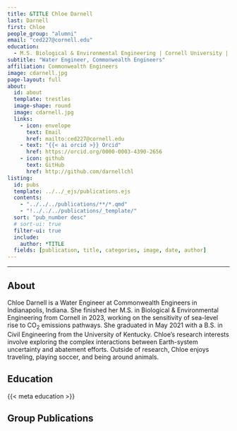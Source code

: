 ```yaml
---
title: &TITLE Chloe Darnell
last: Darnell
first: Chloe
people_group: "alumni"
email: "ced227@cornell.edu"
education:
  - M.S. Biological & Environmental Engineering | Cornell University | 2023 <br> B.S. Civil Engineering | University of Kentucky | 2021
subtitle: "Water Engineer, Commonwealth Engineers"
affiliation: Commonwealth Engineers
image: cdarnell.jpg
page-layout: full
about: 
  id: about
  template: trestles
  image-shape: round
  image: cdarnell.jpg
  links:
    - icon: envelope
      text: Email
      href: mailto:ced227@cornell.edu
    - text: "{{< ai orcid >}} Orcid"
      href: https://orcid.org/0000-0003-4390-2656
    - icon: github
      text: GitHub 
      href: http://github.com/darnellchl
listing:
  id: pubs
  template: ../../_ejs/publications.ejs 
  contents: 
    - "../../../publications/**/*.qmd"
    - "!../../../publications/_template/"
  sort: "pub_number desc"
  # sort-ui: true
  filter-ui: true
  include:
    author: *TITLE
  fields: [publication, title, categories, image, date, author]
---
```


<hr>

## About

:::{#about}

Chloe Darnell is a Water Engineer at Commonwealth Engineers in Indianapolis, Indiana. She finished her M.S. in Biological & Environmental Engineering from Cornell in 2023, working on the sensitivity of sea-level rise to CO<sub>2</sub> emissions pathways. She graduated in May 2021 with a B.S. in Civil Engineering from the University of Kentucky. Chloe's research interests involve exploring the complex interactions between Earth-system uncertainty and abatement efforts. Outside of research, Chloe enjoys traveling, playing soccer, and being around animals.


## Education


{{< meta education >}}

:::

<p>

## Group Publications

:::{#pubs}
:::
